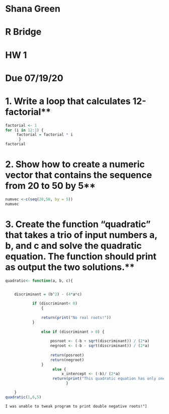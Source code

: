 # Shana Green
# R Bridge 
# HW 1
# Due 07/19/20

# 1. Write a loop that calculates 12-factorial**


```{r}
factorial <- 1 
for (i in 12:1) { 
     factorial = factorial * i 
      }
factorial
```

# 2. Show how to create a numeric vector that contains the sequence from 20 to 50 by 5**
    
```{r}
numvec <-c(seq(20,50, by = 5))
numvec

```
    
# 3. Create the function "quadratic" that takes a trio of input numbers a, b, and c and solve the quadratic equation. The function should print as output the two solutions.**
   


```{r}

quadratic<- function(a, b, c){
    

    discriminant = (b^2) - (4*a*c)

            if (discriminant< 0) 
                {
                
                return(print("No real roots!"))
            }
    
                else if (discriminant > 0) {
                    
                    posroot <- (-b + sqrt(discriminant)) / (2*a)
                    negroot <- (-b - sqrt(discriminant)) / (2*a)
                    
                    return(posroot)
                    return(negroot)
                }
                     else {
                         x_intercept <- (-b)/ (2*a)
                     return(print("This quadratic equation has only one root.                               The root is ", x_intercept))
                           }

    }
quadratic(1,6,5)
```
```
I was unable to tweak program to print double negative roots!"]

```